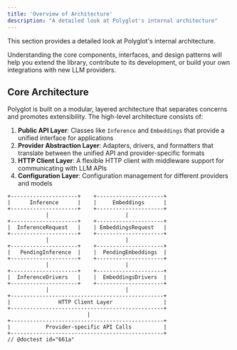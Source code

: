 ```yaml
---
title: 'Overview of Architecture'
description: "A detailed look at Polyglot's internal architecture"
---
```


This section provides a detailed look at Polyglot's internal architecture.

Understanding the core components, interfaces, and design patterns will help
you extend the library, contribute to its development, or build your own
integrations with new LLM providers.


## Core Architecture

Polyglot is built on a modular, layered architecture that separates concerns
and promotes extensibility. The high-level architecture consists of:

1. **Public API Layer**: Classes like `Inference` and `Embeddings` that provide a unified interface for applications
2. **Provider Abstraction Layer**: Adapters, drivers, and formatters that translate between the unified API and provider-specific formats
3. **HTTP Client Layer**: A flexible HTTP client with middleware support for communicating with LLM APIs
4. **Configuration Layer**: Configuration management for different providers and models


```text
+---------------------+    +---------------------+
|      Inference      |    |     Embeddings      |
+---------------------+    +---------------------+
            |                        |
+---------------------+    +---------------------+
|  InferenceRequest   |    | EmbeddingsRequest   |
+---------------------+    +---------------------+
            |                        |
+---------------------+    +---------------------+
|   PendingInference  |    |  PendingEmbeddings  |
+---------------------+    +---------------------+
            |                        |
+---------------------+    +---------------------+
|  InferenceDrivers   |    |  EmbeddingsDrivers  |
+---------------------+    +---------------------+
            |                        |
+------------------------------------------------+
|               HTTP Client Layer                |
+------------------------------------------------+
                         |
+------------------------------------------------+
|           Provider-specific API Calls          |
+------------------------------------------------+
// @doctest id="661a"
```
